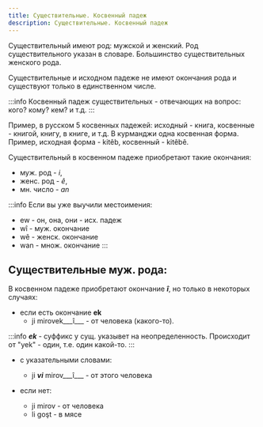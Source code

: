 ```yaml
---
title: Существительные. Косвенный падеж
description: Существительные. Косвенный падеж
---
```


Существительный имеют род: мужской и женский. Род существительного указан в словаре. Большинство существительных женского рода.

Существительные и исходном падеже не имеют окончания рода и существуют только в единственном числе.

:::info
Косвенный падеж существительных - отвечающих на вопрос: кого? кому? кем? и т.д.
:::

Пример, в русском 5 косвенных падежей: исходный - книга, косвенные - книгой, книгу, в книге, и т.д. В курманджи одна косвенная форма. Пример, исходная форма - kitêb, косвенный - kitêbê.

Существительный в косвенном падеже приобретают такие окончания:

* муж. род - *i*,
* женс. род - *ê*,
* мн. число - *an*

:::info
Если вы уже выучили местоимения:

* ew - он, она, они - исх. падеж
* wî - муж. окончание
* wê - женск. окончание
* wan - множ. окончание
:::


## Существительные муж. рода:

В косвенном падеже приобретают окончание ___î___, но только в некоторых случаях:

* если есть окончание __ek__
    * ji mirovek___î___ - от человека (какого-то).

:::info
___ek___ - суффикс у сущ. указывет на неопределенность. Происходит от "yek" - один, т.е. один какой-то.
:::


* с указательными словами:
    - ji ___vi___ mirov___î___ - от этого человека

* если нет:
    - ji mirov - от человека
    - li goşt - в мясе